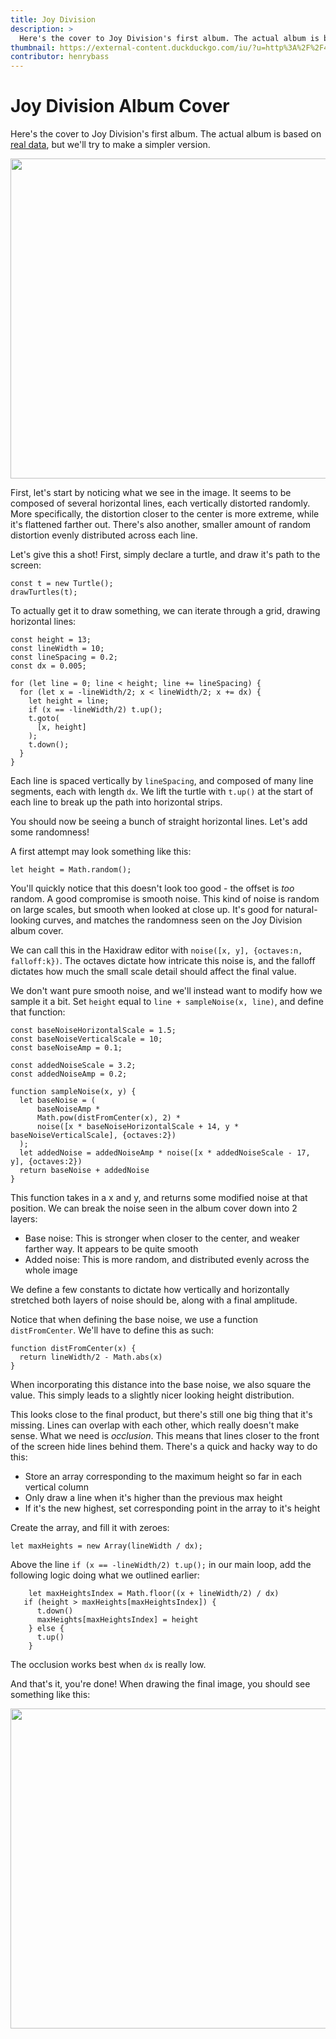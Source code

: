```yaml
---
title: Joy Division
description: >
  Here's the cover to Joy Division's first album. The actual album is based on [real data](https://blogs.scientificamerican.com/sa-visual/pop-culture-pulsar-origin-story-of-joy-division-s-unknown-pleasures-album-cover-video/), but we'll try to make a simpler version.
thumbnail: https://external-content.duckduckgo.com/iu/?u=http%3A%2F%2F4.bp.blogspot.com%2F-PkgzZc0jsVE%2FUMqYzFOzNLI%2FAAAAAAAAA3A%2FbCOqig095Lk%2Fs1600%2Fjoy_division-unknown_pleasures.jpg&f=1&nofb=1&ipt=966d8be0c759bd539613c5eaa7b35acc898bd99a43d050df6c9df643367314dc&ipo=images
contributor: henrybass
---
```


# Joy Division Album Cover

Here's the cover to Joy Division's first album. The actual album is based on [real data](https://blogs.scientificamerican.com/sa-visual/pop-culture-pulsar-origin-story-of-joy-division-s-unknown-pleasures-album-cover-video/), but we'll try to make a simpler version.

<img src="https://external-content.duckduckgo.com/iu/?u=http%3A%2F%2F4.bp.blogspot.com%2F-PkgzZc0jsVE%2FUMqYzFOzNLI%2FAAAAAAAAA3A%2FbCOqig095Lk%2Fs1600%2Fjoy_division-unknown_pleasures.jpg&f=1&nofb=1&ipt=966d8be0c759bd539613c5eaa7b35acc898bd99a43d050df6c9df643367314dc&ipo=images" width="512"/>

First, let's start by noticing what we see in the image. It seems to be composed of several horizontal lines, each vertically distorted randomly. More specifically, the distortion closer to the center is more extreme, while it's flattened farther out. There's also another, smaller amount of random distortion evenly distributed across each line.

Let's give this a shot! First, simply declare a turtle, and draw it's path to the screen:

```
const t = new Turtle();
drawTurtles(t);
```

To actually get it to draw something, we can iterate through a grid, drawing horizontal lines:

```
const height = 13;
const lineWidth = 10;
const lineSpacing = 0.2;
const dx = 0.005;

for (let line = 0; line < height; line += lineSpacing) {
  for (let x = -lineWidth/2; x < lineWidth/2; x += dx) {
    let height = line;
    if (x == -lineWidth/2) t.up();
    t.goto(
      [x, height]
    );
    t.down();
  }
}
```

Each line is spaced vertically by `lineSpacing`, and composed of many line segments, each with length `dx`. We lift the turtle with `t.up()` at the start of each line to break up the path into horizontal strips.

You should now be seeing a bunch of straight horizontal lines. Let's add some randomness!

A first attempt may look something like this:

```
let height = Math.random();
```

You'll quickly notice that this doesn't look too good - the offset is _too_ random. A good compromise is smooth noise. This kind of noise is random on large scales, but smooth when looked at close up. It's good for natural-looking curves, and matches the randomness seen on the Joy Division album cover.

We can call this in the Haxidraw editor with `noise([x, y], {octaves:n, falloff:k})`. The octaves dictate how intricate this noise is, and the falloff dictates how much the small scale detail should affect the final value.

We don't want pure smooth noise, and we'll instead want to modify how we sample it a bit. Set `height` equal to `line + sampleNoise(x, line)`, and define that function:

```
const baseNoiseHorizontalScale = 1.5;
const baseNoiseVerticalScale = 10;
const baseNoiseAmp = 0.1;

const addedNoiseScale = 3.2;
const addedNoiseAmp = 0.2;

function sampleNoise(x, y) {
  let baseNoise = (
	  baseNoiseAmp *
	  Math.pow(distFromCenter(x), 2) *
	  noise([x * baseNoiseHorizontalScale + 14, y * baseNoiseVerticalScale], {octaves:2})
  );
  let addedNoise = addedNoiseAmp * noise([x * addedNoiseScale - 17, y], {octaves:2})
  return baseNoise + addedNoise
}
```

This function takes in a x and y, and returns some modified noise at that position. We can break the noise seen in the album cover down into 2 layers:

- Base noise: This is stronger when closer to the center, and weaker farther way. It appears to be quite smooth
- Added noise: This is more random, and distributed evenly across the whole image

We define a few constants to dictate how vertically and horizontally stretched both layers of noise should be, along with a final amplitude.

Notice that when defining the base noise, we use a function `distFromCenter`. We'll have to define this as such:

```
function distFromCenter(x) {
  return lineWidth/2 - Math.abs(x)
}
```

When incorporating this distance into the base noise, we also square the value. This simply leads to a slightly nicer looking height distribution.

This looks close to the final product, but there's still one big thing that it's missing. Lines can overlap with each other, which really doesn't make sense. What we need is _occlusion_. This means that lines closer to the front of the screen hide lines behind them. There's a quick and hacky way to do this:

- Store an array corresponding to the maximum height so far in each vertical column
- Only draw a line when it's higher than the previous max height
- If it's the new highest, set corresponding point in the array to it's height

Create the array, and fill it with zeroes:

```
let maxHeights = new Array(lineWidth / dx);
```

Above the line `if (x == -lineWidth/2) t.up();` in our main loop, add the following logic doing what we outlined earlier:

```
    let maxHeightsIndex = Math.floor((x + lineWidth/2) / dx)
   if (height > maxHeights[maxHeightsIndex]) {
      t.down()
      maxHeights[maxHeightsIndex] = height
    } else {
      t.up()
    }
```

The occlusion works best when `dx` is really low.

And that's it, you're done! When drawing the final image, you should see something like this:

<img src="https://cloud-osfrnfrf2-hack-club-bot.vercel.app/0image.png" width="512"/>
